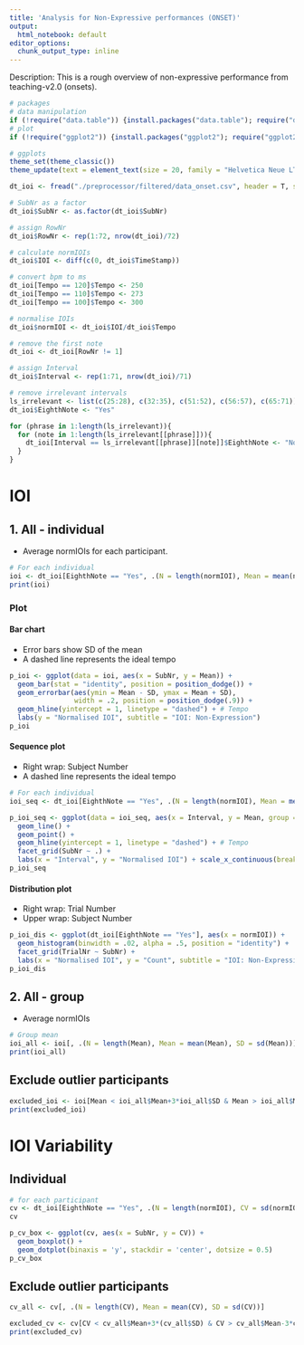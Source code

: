 ```yaml
---
title: 'Analysis for Non-Expressive performances (ONSET)'
output:
  html_notebook: default
editor_options: 
  chunk_output_type: inline
---
```


Description: This is a rough overview of non-expressive performance from teaching-v2.0 (onsets).

```r
# packages
# data manipulation
if (!require("data.table")) {install.packages("data.table"); require("data.table")}
# plot
if (!require("ggplot2")) {install.packages("ggplot2"); require("ggplot2")}

# ggplots
theme_set(theme_classic())
theme_update(text = element_text(size = 20, family = "Helvetica Neue LT Std 57 Condensed"), legend.position = "bottom")
```

```r
dt_ioi <- fread("./preprocessor/filtered/data_onset.csv", header = T, sep = ",", dec = ".") # read a filtered csv

# SubNr as a factor
dt_ioi$SubNr <- as.factor(dt_ioi$SubNr)

# assign RowNr
dt_ioi$RowNr <- rep(1:72, nrow(dt_ioi)/72)
```

```r
# calculate normIOIs
dt_ioi$IOI <- diff(c(0, dt_ioi$TimeStamp))

# convert bpm to ms
dt_ioi[Tempo == 120]$Tempo <- 250
dt_ioi[Tempo == 110]$Tempo <- 273
dt_ioi[Tempo == 100]$Tempo <- 300

# normalise IOIs
dt_ioi$normIOI <- dt_ioi$IOI/dt_ioi$Tempo

# remove the first note
dt_ioi <- dt_ioi[RowNr != 1]

# assign Interval
dt_ioi$Interval <- rep(1:71, nrow(dt_ioi)/71)

# remove irrelevant intervals
ls_irrelevant <- list(c(25:28), c(32:35), c(51:52), c(56:57), c(65:71))
dt_ioi$EighthNote <- "Yes"

for (phrase in 1:length(ls_irrelevant)){
  for (note in 1:length(ls_irrelevant[[phrase]])){
    dt_ioi[Interval == ls_irrelevant[[phrase]][note]]$EighthNote <- "No"
  }
}
```

# IOI
## 1. All - individual
- Average normIOIs for each participant.

```r
# For each individual
ioi <- dt_ioi[EighthNote == "Yes", .(N = length(normIOI), Mean = mean(normIOI), SD = sd(normIOI)), by = .(SubNr)]
print(ioi)
```

### Plot
#### Bar chart
- Error bars show SD of the mean
- A dashed line represents the ideal tempo

```r
p_ioi <- ggplot(data = ioi, aes(x = SubNr, y = Mean)) +
  geom_bar(stat = "identity", position = position_dodge()) +
  geom_errorbar(aes(ymin = Mean - SD, ymax = Mean + SD),
                width = .2, position = position_dodge(.9)) +
  geom_hline(yintercept = 1, linetype = "dashed") + # Tempo
  labs(y = "Normalised IOI", subtitle = "IOI: Non-Expression")
p_ioi
```

#### Sequence plot
- Right wrap: Subject Number
- A dashed line represents the ideal tempo

```r
# For each individual
ioi_seq <- dt_ioi[EighthNote == "Yes", .(N = length(normIOI), Mean = mean(normIOI)), by = .(SubNr, TrialNr, Interval)]

p_ioi_seq <- ggplot(data = ioi_seq, aes(x = Interval, y = Mean, group = TrialNr)) +
  geom_line() +
  geom_point() +
  geom_hline(yintercept = 1, linetype = "dashed") + # Tempo
  facet_grid(SubNr ~ .) +
  labs(x = "Interval", y = "Normalised IOI") + scale_x_continuous(breaks=seq(1,66,1))
p_ioi_seq
```

#### Distribution plot
- Right wrap: Trial Number
- Upper wrap: Subject Number

```r
p_ioi_dis <- ggplot(dt_ioi[EighthNote == "Yes"], aes(x = normIOI)) +
  geom_histogram(binwidth = .02, alpha = .5, position = "identity") +
  facet_grid(TrialNr ~ SubNr) +
  labs(x = "Normalised IOI", y = "Count", subtitle = "IOI: Non-Expression")
p_ioi_dis
```

## 2. All - group
- Average normIOIs

```r
# Group mean
ioi_all <- ioi[, .(N = length(Mean), Mean = mean(Mean), SD = sd(Mean))]
print(ioi_all)
```

## Exclude outlier participants
```r
excluded_ioi <- ioi[Mean < ioi_all$Mean+3*ioi_all$SD & Mean > ioi_all$Mean-3*ioi_all$SD]
print(excluded_ioi)
```

# IOI Variability
## Individual
```r
# for each participant
cv <- dt_ioi[EighthNote == "Yes", .(N = length(normIOI), CV = sd(normIOI)/mean(normIOI)) , by = .(SubNr, TrialNr)]
cv
```

```r
p_cv_box <- ggplot(cv, aes(x = SubNr, y = CV)) +
  geom_boxplot() +
  geom_dotplot(binaxis = 'y', stackdir = 'center', dotsize = 0.5)
p_cv_box
```

## Exclude outlier participants
```r
cv_all <- cv[, .(N = length(CV), Mean = mean(CV), SD = sd(CV))]

excluded_cv <- cv[CV < cv_all$Mean+3*(cv_all$SD) & CV > cv_all$Mean-3*cv_all$SD]
print(excluded_cv)
```

